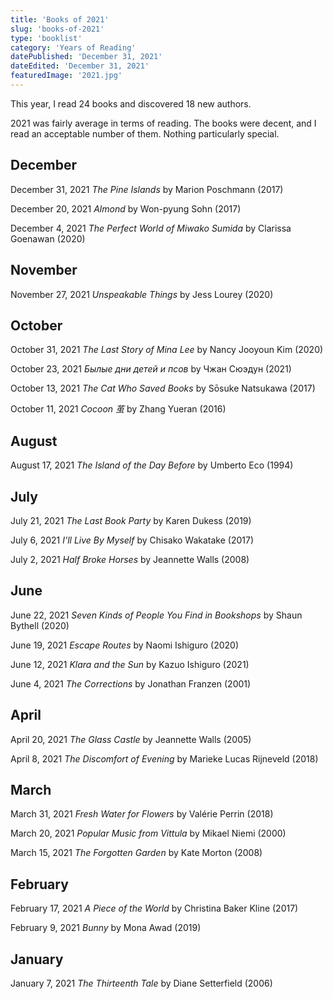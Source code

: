 ```yaml
---
title: 'Books of 2021'
slug: 'books-of-2021'
type: 'booklist'
category: 'Years of Reading'
datePublished: 'December 31, 2021'
dateEdited: 'December 31, 2021'
featuredImage: '2021.jpg'
---
```


This year, I read 24 books and discovered 18 new authors.

2021 was fairly average in terms of reading. The books were decent, and I read
an acceptable number of them. Nothing particularly special.

## December

December 31, 2021 _The Pine Islands_ by Marion Poschmann (2017)

December 20, 2021 _Almond_ by Won-pyung Sohn (2017)

December 4, 2021 _The Perfect World of Miwako Sumida_ by Clarissa Goenawan
(2020)

## November

November 27, 2021 _Unspeakable Things_ by Jess Lourey (2020)

## October

October 31, 2021 _The Last Story of Mina Lee_ by Nancy Jooyoun Kim (2020)

October 23, 2021 _Былые дни детей и псов_ by Чжан Сюэдун (2021)

October 13, 2021 _The Cat Who Saved Books_ by Sōsuke Natsukawa (2017)

October 11, 2021 _Cocoon 茧_ by Zhang Yueran (2016)

## August

August 17, 2021 _The Island of the Day Before_ by Umberto Eco (1994)

## July

July 21, 2021 _The Last Book Party_ by Karen Dukess (2019)

July 6, 2021 _I'll Live By Myself_ by Chisako Wakatake (2017)

July 2, 2021 _Half Broke Horses_ by Jeannette Walls (2008)

## June

June 22, 2021 _Seven Kinds of People You Find in Bookshops_ by Shaun Bythell
(2020)

June 19, 2021 _Escape Routes_ by Naomi Ishiguro (2020)

June 12, 2021 _Klara and the Sun_ by Kazuo Ishiguro (2021)

June 4, 2021 _The Corrections_ by Jonathan Franzen (2001)

## April

April 20, 2021 _The Glass Castle_ by Jeannette Walls (2005)

April 8, 2021 _The Discomfort of Evening_ by Marieke Lucas Rijneveld (2018)

## March

March 31, 2021 _Fresh Water for Flowers_ by Valérie Perrin (2018)

March 20, 2021 _Popular Music from Vittula_ by Mikael Niemi (2000)

March 15, 2021 _The Forgotten Garden_ by Kate Morton (2008)

## February

February 17, 2021 _A Piece of the World_ by Christina Baker Kline (2017)

February 9, 2021 _Bunny_ by Mona Awad (2019)

## January

January 7, 2021 _The Thirteenth Tale_ by Diane Setterfield (2006)
